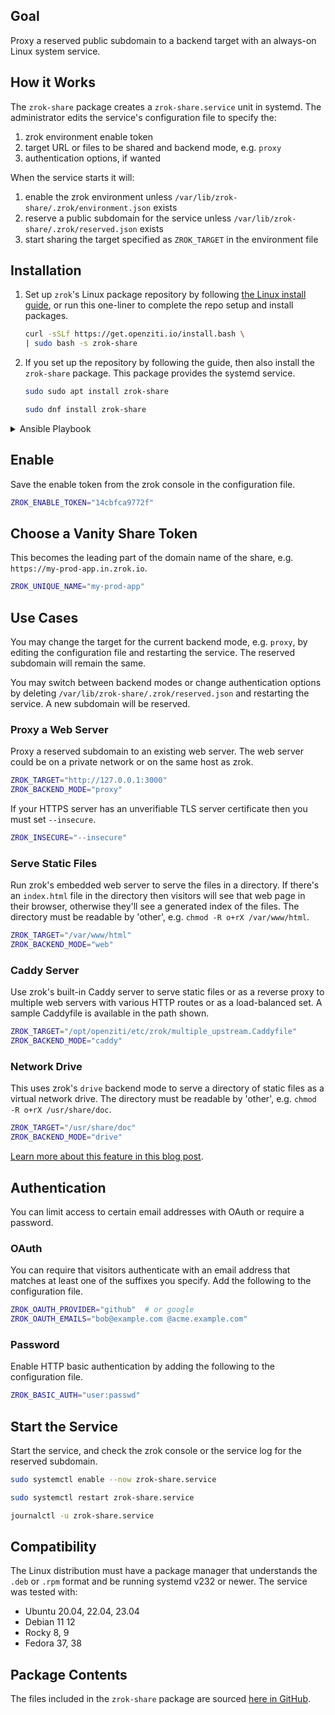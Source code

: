 
## Goal

Proxy a reserved public subdomain to a backend target with an always-on Linux system service.

## How it Works

The `zrok-share` package creates a `zrok-share.service` unit in systemd. The administrator edits the service's configuration file to specify the:

1. zrok environment enable token
1. target URL or files to be shared and backend mode, e.g. `proxy`
1. authentication options, if wanted

When the service starts it will:

1. enable the zrok environment unless `/var/lib/zrok-share/.zrok/environment.json` exists
1. reserve a public subdomain for the service unless `/var/lib/zrok-share/.zrok/reserved.json` exists
1. start sharing the target specified as `ZROK_TARGET` in the environment file

## Installation

1. Set up `zrok`'s Linux package repository by following [the Linux install guide](/guides/install/linux.mdx#install-zrok-from-the-repository), or run this one-liner to complete the repo setup and install packages.

    ```bash
    curl -sSLf https://get.openziti.io/install.bash \
    | sudo bash -s zrok-share
    ```

1. If you set up the repository by following the guide, then also install the `zrok-share` package. This package provides the systemd service.

    ```bash title="Ubuntu, Debian"
    sudo sudo apt install zrok-share
    ```

    ```bash title="Fedora, Rocky"
    sudo dnf install zrok-share
    ```

<Details>
<summary>Ansible Playbook</summary>

<ConcatenateYamlSnippets
  title="Set up package repository and install zrok-share"
>
{AnsibleRepoSetup}
{`
- name: Install zrok-share package
  gather_facts: false
  hosts: all 
  become: true
  tasks:
  - name: Install zrok-share
    ansible.builtin.package:
      name: zrok-share
      state: present

  - name: Copy env config from Ansible controller to target
    copy:
      dest: /opt/openziti/etc/zrok/zrok-share.env
      src: /opt/openziti/etc/zrok/zrok-share.env

  - name: Enable and restart service
    systemd:
      name: zrok-share
      enabled: yes
      state: restarted
      daemon_reload: yes

  - name: Wait for service
    systemd:
      name: zrok-share
      state: started
    register: service_status
    until: service_status.status.ActiveState == 'active'
    retries: 30
    delay: 1
`}
</ConcatenateYamlSnippets>

</Details>

## Enable

Save the enable token from the zrok console in the configuration file.

```bash title="/opt/openziti/etc/zrok/zrok-share.env"
ZROK_ENABLE_TOKEN="14cbfca9772f"
```

## Choose a Vanity Share Token

This becomes the leading part of the domain name of the share, e.g. `https://my-prod-app.in.zrok.io`.

```bash title="/opt/openziti/etc/zrok/zrok-share.env"
ZROK_UNIQUE_NAME="my-prod-app"
```

## Use Cases

You may change the target for the current backend mode, e.g. `proxy`, by editing the configuration file and restarting the service. The reserved subdomain will remain the same.

You may switch between backend modes or change authentication options by deleting `/var/lib/zrok-share/.zrok/reserved.json` and restarting the service. A new subdomain will be reserved.

### Proxy a Web Server

Proxy a reserved subdomain to an existing web server. The web server could be on a private network or on the same host as zrok.

```bash title="/opt/openziti/etc/zrok/zrok-share.env"
ZROK_TARGET="http://127.0.0.1:3000"
ZROK_BACKEND_MODE="proxy"
```

If your HTTPS server has an unverifiable TLS server certificate then you must set `--insecure`.

```bash title="/opt/openziti/etc/zrok/zrok-share.env"
ZROK_INSECURE="--insecure"
```

### Serve Static Files

Run zrok's embedded web server to serve the files in a directory. If there's an `index.html` file in the directory then visitors will see that web page in their browser, otherwise they'll see a generated index of the files. The directory must be readable by 'other', e.g. `chmod -R o+rX /var/www/html`.

```bash title="/opt/openziti/etc/zrok/zrok-share.env"
ZROK_TARGET="/var/www/html"
ZROK_BACKEND_MODE="web"
```

### Caddy Server

Use zrok's built-in Caddy server to serve static files or as a reverse proxy to multiple web servers with various HTTP routes or as a load-balanced set. A sample Caddyfile is available in the path shown.

```bash title="/opt/openziti/etc/zrok/zrok-share.env"
ZROK_TARGET="/opt/openziti/etc/zrok/multiple_upstream.Caddyfile"
ZROK_BACKEND_MODE="caddy"
```

### Network Drive

This uses zrok's `drive` backend mode to serve a directory of static files as a virtual network drive. The directory must be readable by 'other', e.g. `chmod -R o+rX /usr/share/doc`.

```bash title="/opt/openziti/etc/zrok/zrok-share.env"
ZROK_TARGET="/usr/share/doc"
ZROK_BACKEND_MODE="drive"
```

[Learn more about this feature in this blog post](https://blog.openziti.io/zrok-drives-an-early-preview).

## Authentication

You can limit access to certain email addresses with OAuth or require a password.

### OAuth

You can require that visitors authenticate with an email address that matches at least one of the suffixes you specify. Add the following to the configuration file.

```bash title="/opt/openziti/etc/zrok/zrok-share.env"
ZROK_OAUTH_PROVIDER="github"  # or google
ZROK_OAUTH_EMAILS="bob@example.com @acme.example.com"
```

### Password

Enable HTTP basic authentication by adding the following to the configuration file.

```bash title="/opt/openziti/etc/zrok/zrok-share.env"
ZROK_BASIC_AUTH="user:passwd"
```

## Start the Service

Start the service, and check the zrok console or the service log for the reserved subdomain.

```bash title="run now and at startup"
sudo systemctl enable --now zrok-share.service
```

```bash title="run now"
sudo systemctl restart zrok-share.service
```

```bash
journalctl -u zrok-share.service
```

## Compatibility

The Linux distribution must have a package manager that understands the `.deb` or `.rpm` format and be running systemd v232 or newer. The service was tested with:

* Ubuntu 20.04, 22.04, 23.04
* Debian 11 12
* Rocky 8, 9
* Fedora 37, 38

## Package Contents

The files included in the `zrok-share` package are sourced [here in GitHub](https://github.com/openziti/zrok/tree/main/nfpm).
